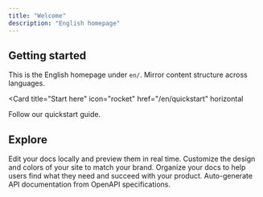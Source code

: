 ```yaml
---
title: "Welcome"
description: "English homepage"
---
```


## Getting started

This is the English homepage under `en/`. Mirror content structure across languages.

<Card
  title="Start here"
  icon="rocket"
  href="/en/quickstart"
  horizontal
>
  Follow our quickstart guide.
</Card>

## Explore

<Columns cols={2}>
  <Card
    title="Edit locally"
    icon="pen-to-square"
    href="/en/development"
  >
    Edit your docs locally and preview them in real time.
  </Card>
  <Card
    title="Customize your site"
    icon="palette"
    href="/en/essentials/settings"
  >
    Customize the design and colors of your site to match your brand.
  </Card>
  <Card
    title="Set up navigation"
    icon="map"
    href="/en/essentials/navigation"
  >
    Organize your docs to help users find what they need and succeed with your product.
  </Card>
  <Card
    title="API documentation"
    icon="terminal"
    href="/en/api-reference/introduction"
  >
    Auto-generate API documentation from OpenAPI specifications.
  </Card>
</Columns>

